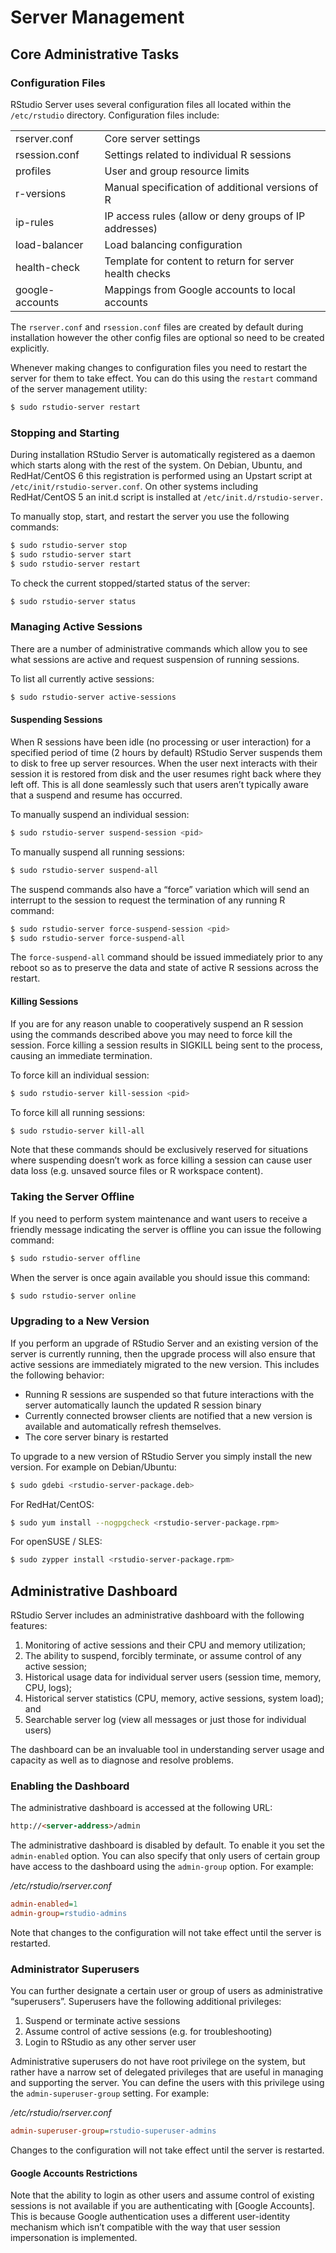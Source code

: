 # Server Management

## Core Administrative Tasks

### Configuration Files

RStudio Server uses several configuration files all located within the `/etc/rstudio` directory. Configuration files include:

|                      |                                                    |
| -------------------- | -------------------------------------------------- |
| rserver.conf         | Core server settings |
| rsession.conf        | Settings related to individual R sessions |
| profiles             | User and group resource limits |
| r-versions           | Manual specification of additional versions of R |
| ip-rules             | IP access rules (allow or deny groups of IP addresses) |
| load-balancer        | Load balancing configuration |
| health-check         | Template for content to return for server health checks |
| google-accounts      | Mappings from Google accounts to local accounts |


The `rserver.conf` and `rsession.conf` files are created by default during installation however the other config files are optional so need to be created explicitly.

Whenever making changes to configuration files you need to restart the server for them to take effect. You can do this using the `restart` command of the server management utility:

```bash
$ sudo rstudio-server restart
```

### Stopping and Starting

During installation RStudio Server is automatically registered as a daemon which starts along with the rest of the system. On Debian, Ubuntu, and RedHat/CentOS 6 this registration is performed using an Upstart script at `/etc/init/rstudio-server.conf`. On other systems including RedHat/CentOS 5 an init.d script is installed at `/etc/init.d/rstudio-server.`

To manually stop, start, and restart the server you use the following commands:

```bash
$ sudo rstudio-server stop
$ sudo rstudio-server start
$ sudo rstudio-server restart
```

To check the current stopped/started status of the server:

```bash
$ sudo rstudio-server status
```

###  Managing Active Sessions

There are a number of administrative commands which allow you to see what sessions are active and request suspension of running sessions.

To list all currently active sessions:

```bash
$ sudo rstudio-server active-sessions
```

#### Suspending Sessions

When R sessions have been idle (no processing or user interaction) for a specified period of time (2 hours by default) RStudio Server suspends them to disk to free up server resources. When the user next interacts with their session it is restored from disk and the user resumes right back where they left off. This is all done seamlessly such that users aren't typically aware that a suspend and resume has occurred.

To manually suspend an individual session:

```bash
$ sudo rstudio-server suspend-session <pid>
```

To manually suspend all running sessions:

```bash
$ sudo rstudio-server suspend-all
```

The suspend commands also have a "force" variation which will send an interrupt to the session to request the termination of any running R command:

```bash
$ sudo rstudio-server force-suspend-session <pid>
$ sudo rstudio-server force-suspend-all
```

The `force-suspend-all` command should be issued immediately prior to any reboot so as to preserve the data and state of active R sessions across the restart.

#### Killing Sessions

If you are for any reason unable to cooperatively suspend an R session using the commands described above you may need to force kill the session. Force killing a session results in SIGKILL being sent to the process, causing an immediate termination.

To force kill an individual session:

```bash
$ sudo rstudio-server kill-session <pid>
```

To force kill all running sessions:

```bash
$ sudo rstudio-server kill-all
```

Note that these commands should be exclusively reserved for situations where suspending doesn't work as force killing a session can cause user data loss (e.g. unsaved source files or R workspace content). 

### Taking the Server Offline

If you need to perform system maintenance and want users to receive a friendly message indicating the server is offline you can issue the following command:

```bash
$ sudo rstudio-server offline
```

When the server is once again available you should issue this command:

```bash
$ sudo rstudio-server online
```

### Upgrading to a New Version

If you perform an upgrade of RStudio Server and an existing version of the server is currently running, then the upgrade process will also ensure that active sessions are immediately migrated to the new version. This includes the following behavior:

- Running R sessions are suspended so that future interactions with the server automatically launch the updated R session binary
- Currently connected browser clients are notified that a new version is available and automatically refresh themselves.
- The core server binary is restarted
 

To upgrade to a new version of RStudio Server you simply install the new version. For example on Debian/Ubuntu:

```bash
$ sudo gdebi <rstudio-server-package.deb>
```

For RedHat/CentOS:

```bash
$ sudo yum install --nogpgcheck <rstudio-server-package.rpm>
```

For openSUSE / SLES:

```bash
$ sudo zypper install <rstudio-server-package.rpm>
```

## Administrative Dashboard

RStudio Server includes an administrative dashboard with the following features:

1) Monitoring of active sessions and their CPU and memory utilization;
2) The ability to suspend, forcibly terminate, or assume control of any active session;
3) Historical usage data for individual server users (session time, memory, CPU, logs);
4) Historical server statistics (CPU, memory, active sessions, system load); and
5) Searchable server log (view all messages or just those for individual users)

The dashboard can be an invaluable tool in understanding server usage and capacity as well as to diagnose and resolve problems.

### Enabling the Dashboard

The administrative dashboard is accessed at the following URL:

```html
http://<server-address>/admin
````

The administrative dashboard is disabled by default. To enable it you set the `admin-enabled` option. You can also specify that only users of certain group have access to the dashboard using the `admin-group` option. For example:

*/etc/rstudio/rserver.conf*

```ini
admin-enabled=1
admin-group=rstudio-admins
```

Note that changes to the configuration will not take effect until the server is restarted. 

### Administrator Superusers

You can further designate a certain user or group of users as administrative "superusers". Superusers have the following additional privileges:

1) Suspend or terminate active sessions
2) Assume control of active sessions (e.g. for troubleshooting)
3) Login to RStudio as any other server user

Administrative superusers do not have root privilege on the system, but rather have a narrow set of delegated privileges that are useful in managing and supporting the server. You can define the users with this privilege using the `admin-superuser-group` setting. For example:

*/etc/rstudio/rserver.conf*

```ini
admin-superuser-group=rstudio-superuser-admins
```
Changes to the configuration will not take effect until the server is restarted. 

#### Google Accounts Restrictions

Note that the ability to login as other users and assume control of existing sessions is not available if you are authenticating with [Google Accounts]. This is because Google authentication uses a different user-identity mechanism which isn't compatible with the way that user session impersonation is implemented.


